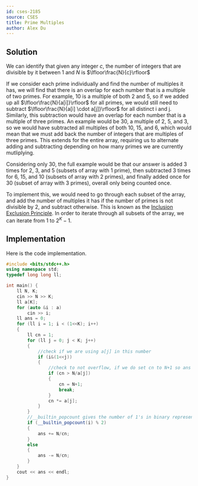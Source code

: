 ```yaml
---
id: cses-2185
source: CSES
title: Prime Multiples
author: Alex Du
---
```


## Solution

We can identify that given any integer $c$, the number of integers that are divisible by it between 1 and $N$ is $\lfloor\frac{N}{c}\rfloor$

If we consider each prime individually and find the number of multiples it has, we will find that there is an overlap
for each number that is a multiple of two primes. For example, $10$ is a multiple of both $2$ and $5$, so if we added up all $\lfloor\frac{N}{a[i]}\rfloor$ for all
primes, we would still need to subtract $\lfloor\frac{N}{a[i] \cdot a[j]}\rfloor$ for all distinct i and j. Similarly, this subtraction would
have an overlap for each number that is a multiple of three primes. An example would be $30$, a multiple of $2$, $5$, and $3$, so we would have
subtracted all multiples of both $10$, $15$, and $6$, which would mean that we must add back the number of integers that are multiples of three primes.
This extends for the entire array, requiring us to alternate adding and subtracting depending on how many primes we are currently mutliplying.

Considering only $30$, the full example would be that our answer is added $3$ times for $2$, $3$, and $5$ (subsets of array with $1$ prime), then subtracted $3$
times for $6$, $15$, and $10$ (subsets of array with $2$ primes), and finally added once for $30$ (subset of array with $3$ primes), 
overall only being counted once.

To implement this, we would need to go through each subset of the array, and add the number of multiples it has if the number of primes is not divisible by 2, and 
subtract otherwise. This is known as the [Inclusion Exclusion Principle](https://cp-algorithms.com/combinatorics/inclusion-exclusion.html).
In order to iterate through all subsets of the array, we can iterate from $1$ to $2^K-1$.

## Implementation
Here is the code implementation.

<LanguageSection>

<CPPSection>

```cpp
#include <bits/stdc++.h>
using namespace std;
typedef long long ll;

int main() {
    ll N, K;
    cin >> N >> K;
    ll a[K];
    for (auto &i : a)
        cin >> i;
    ll ans = 0;
    for (ll i = 1; i < (1<<K); i++)
    {
        ll cn = 1;
        for (ll j = 0; j < K; j++)
        {
            //check if we are using a[j] in this number
            if (i&(1<<j))
            {
                //check to not overflow, if we do set cn to N+1 so ans doesn't change
                if (cn > N/a[j])
                {
                    cn = N+1;
                    break;
                }
                cn *= a[j];
            }
        }
        //__builtin_popcount gives the number of 1's in binary representation, which is also the number of primes we have multiplied
        if (__builtin_popcount(i) % 2)
        {
            ans += N/cn;
        }
        else
        {
            ans -= N/cn;
        }
    }
    cout << ans << endl;
}
```
</CPPSection>
</LanguageSection>
